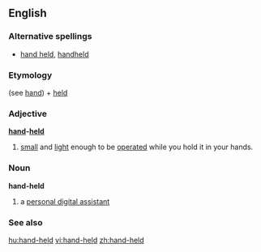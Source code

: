 ==English==

===Alternative spellings===
* [[hand held]], [[handheld]]

===Etymology===
(see [[hand]]) + [[held]]

===Adjective===
'''[[hand]]-[[held]]'''

# [[small]] and [[light]] enough to be [[operate]]d while you hold it in your hands.

===Noun===
'''hand-held'''

# {{computing}} a [[personal digital assistant]]

===See also===
{{wikipedia}}

[[hu:hand-held]]
[[vi:hand-held]]
[[zh:hand-held]]